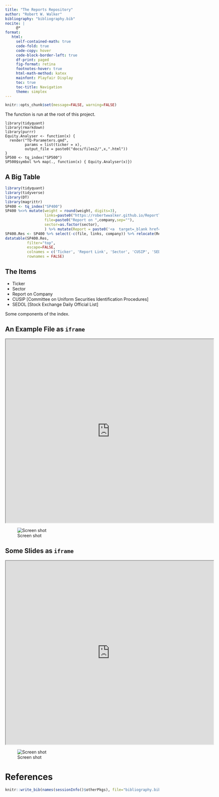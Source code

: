 ```yaml
---
title: "The Reports Repository"
author: "Robert W. Walker"
bibliography: "bibliography.bib"
nocite: |
     @*
format: 
   html:
     self-contained-math: true
     code-fold: true
     code-copy: hover
     code-block-border-left: true
     df-print: paged
     fig-format: retina
     footnotes-hover: true
     html-math-method: katex
     mainfont: Playfair Display
     toc: true
     toc-title: Navigation
     theme: simplex
---
```


```r
knitr::opts_chunk$set(message=FALSE, warning=FALSE)
```


The function is run at the root of this project.

```
library(tidyquant)
library(rmarkdown)
library(purrr)
Equity.Analyser <- function(x) {
  render("TQ-Parameters.qmd", 
         params = list(ticker = x), 
         output_file = paste0("docs/files2/",x,".html"))
}
SP500 <- tq_index("SP500")
SP500$symbol %>% map(., function(x) { Equity.Analyser(x)})
```

## A Big Table

```r
library(tidyquant)
library(tidyverse)
library(DT)
library(magrittr)
SP400 <- tq_index("SP400")
SP400 %<>% mutate(weight = round(weight, digits=3), 
                  links=paste0("https://robertwwalker.github.io/ReportTQ/files/",symbol,".html", sep=""), 
                  file=paste0("Report on ",company,sep=""),
                  sector=as.factor(sector),
                  ) %>% mutate(Report = paste0('<a  target=_blank href=\'', links, '\' >', file,'</a>' ))
SP400.Res <- SP400 %>% select(-c(file, links, company)) %>% relocate(Report, .after=symbol) %>% relocate(sector, .after=Report)
datatable(SP400.Res, 
          filter="top", 
          escape=FALSE, 
          colnames = c('Ticker', 'Report Link', 'Sector', 'CUSIP', 'SEDOL', 'Weight','Shares Held','Currency'), 
          rownames = FALSE)
```

## The Items

- Ticker
- Sector
- Report on Company
- CUSIP [Committee on Uniform Securities Identification Procedures]
- SEDOL [Stock Exchange Daily Official List]

Some components of the index.

## An Example File as `iframe`

<iframe src="https://robertwwalker.github.io/ReportTQ/files/FICO.html" width="680" height="600" allowfullscreen></iframe>

![Screen shot](img/Screenshot 2023-02-26 at 9.30.06 PM.png)

## Some Slides as `iframe`

<iframe src="https://robertwwalker.github.io/CWD-Slides/week-6/index.html" width="680" height="600" allowfullscreen></iframe>

![Screen shot](img/Screenshot 2023-02-26 at 9.30.19 PM.png)

# References

```r
knitr::write_bib(names(sessionInfo()$otherPkgs), file="bibliography.bib")
```

